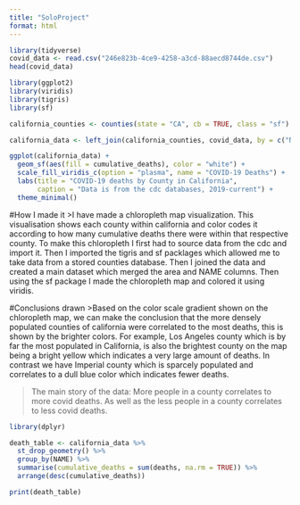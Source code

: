 ```yaml
---
title: "SoloProject"
format: html
---
```

```r
library(tidyverse)
covid_data <- read.csv("246e823b-4ce9-4258-a3cd-88aecd8744de.csv")
head(covid_data)
```

```r
library(ggplot2)
library(viridis)
library(tigris)
library(sf)

california_counties <- counties(state = "CA", cb = TRUE, class = "sf")

```

```r
california_data <- left_join(california_counties, covid_data, by = c("NAME" = "area"))

```


```r
ggplot(california_data) +
  geom_sf(aes(fill = cumulative_deaths), color = "white") +  
  scale_fill_viridis_c(option = "plasma", name = "COVID-19 Deaths") +
  labs(title = "COVID-19 deaths by County in California", 
       caption = "Data is from the cdc databases, 2019-current") +
  theme_minimal()
```

#How I made it
>I have made a chloropleth map visualization. This visualisation shows each county within california and color codes it according to how many cumulative deaths there were within that respective county. To make this chloropleth I first had to source data from the cdc and import it. Then I imported the tigris and sf packlages which allowed me to take data from a stored counties database. Then I joined the data and created a main dataset which merged the area and NAME columns. Then using the sf package I made the chloropleth map and colored it using viridis. 

#Conclusions drawn
>Based on the color scale gradient shown on the chloropleth map, we can make the conclusion that the more densely populated counties of california were correlated to the most deaths, this is shown by the brighter colors. For example, Los Angeles county which is by far the most populated in California, is also the brightest county on the map being a bright yellow which indicates a very large amount of deaths. In contrast we have Imperial county which is sparcely populated and correlates to a dull blue color which indicates fewer deaths. 

>The main story of the data: More people in a county correlates to more covid deaths. As well as the less people in a county correlates to less covid deaths.

```r
library(dplyr)

death_table <- california_data %>%
  st_drop_geometry() %>%
  group_by(NAME) %>%
  summarise(cumulative_deaths = sum(deaths, na.rm = TRUE)) %>%
  arrange(desc(cumulative_deaths))

print(death_table)
```









